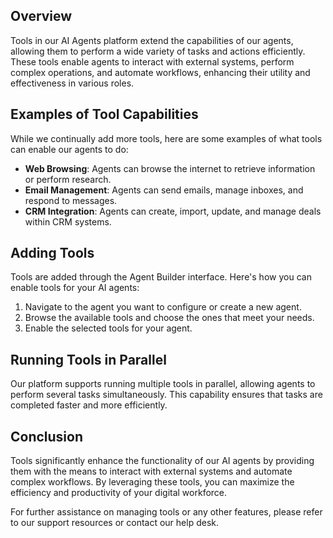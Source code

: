 ## Overview

Tools in our AI Agents platform extend the capabilities of our agents, allowing them to perform a wide variety of tasks and actions efficiently. These tools enable agents to interact with external systems, perform complex operations, and automate workflows, enhancing their utility and effectiveness in various roles.

## Examples of Tool Capabilities

While we continually add more tools, here are some examples of what tools can enable our agents to do:

- **Web Browsing**: Agents can browse the internet to retrieve information or perform research.
- **Email Management**: Agents can send emails, manage inboxes, and respond to messages.
- **CRM Integration**: Agents can create, import, update, and manage deals within CRM systems.

## Adding Tools

Tools are added through the Agent Builder interface. Here's how you can enable tools for your AI agents:

1. Navigate to the agent you want to configure or create a new agent.
2. Browse the available tools and choose the ones that meet your needs.
3. Enable the selected tools for your agent.

## Running Tools in Parallel

Our platform supports running multiple tools in parallel, allowing agents to perform several tasks simultaneously. This capability ensures that tasks are completed faster and more efficiently.

## Conclusion

Tools significantly enhance the functionality of our AI agents by providing them with the means to interact with external systems and automate complex workflows. By leveraging these tools, you can maximize the efficiency and productivity of your digital workforce.

For further assistance on managing tools or any other features, please refer to our support resources or contact our help desk.